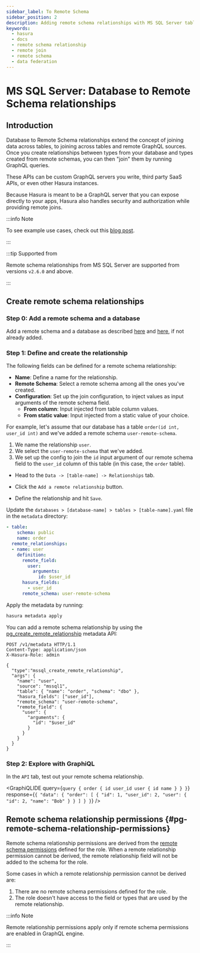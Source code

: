 ```yaml
---
sidebar_label: To Remote Schema
sidebar_position: 2
description: Adding remote schema relationships with MS SQL Server tables in Hasura
keywords:
  - hasura
  - docs
  - remote schema relationship
  - remote join
  - remote schema
  - data federation
---
```



# MS SQL Server: Database to Remote Schema relationships

## Introduction

Database to Remote Schema relationships extend the concept of joining data across
tables, to joining across tables and remote GraphQL sources. Once you
create relationships between types from your database and types created
from remote schemas, you can then "join" them by running GraphQL queries.

These APIs can be custom GraphQL servers you write, third party SaaS
APIs, or even other Hasura instances.

Because Hasura is meant to be a GraphQL server that you can expose
directly to your apps, Hasura also handles security and authorization
while providing remote joins.

:::info Note

To see example use cases, check out this [blog
post](https://hasura.io/blog/remote-joins-a-graphql-api-to-join-database-and-other-data-sources/).

:::

:::tip Supported from

Remote schema relationships from MS SQL Server are supported from versions `v2.6.0` and
above.

:::

## Create remote schema relationships

### Step 0: Add a remote schema and a database

Add a remote schema and a database as described [here](/graphql/core/remote-schemas/adding-schema.mdx)
and [here](/graphql/core/databases/connect-db.mdx), if not already added.

### Step 1: Define and create the relationship

The following fields can be defined for a remote schema relationship:

- **Name**: Define a name for the relationship.
- **Remote Schema**: Select a remote schema among all the ones you've
  created.
- **Configuration**: Set up the join configuration, to inject values
  as input arguments of the remote schema field.
  - **From column**: Input injected from table column values.
  - **From static value**: Input injected from a static value of
    your choice.

For example, let's assume that our database has a table
`order(id int, user_id int)` and we've added a remote schema
`user-remote-schema`.

1.  We name the relationship `user`.
2.  We select the `user-remote-schema` that we've added.
3.  We set up the config to join the `id` input argument of our
    remote schema field to the `user_id` column of this table (in this
    case, the `order` table).

<Tabs className="api-tabs">
<TabItem value="console" label="Console">

- Head to the `Data -> [table-name] -> Relationships` tab.
- Click the `Add a remote relationship` button.

  <Thumbnail
    src="/img/graphql/core/schema/add-remote-schema-relationship.png"
    alt="Opening the remote relationship section"
    width="1000px"
  />

- Define the relationship and hit `Save`.

  <Thumbnail
    src="/img/graphql/core/schema/define-remote-schema-relationship.png"
    alt="Defining the relationship"
    width="800px"
  />

</TabItem>
<TabItem value="cli" label="CLI">

Update the `databases > [database-name] > tables > [table-name].yaml` file in the `metadata` directory:

```yaml {4-13}
- table:
    schema: public
    name: order
  remote_relationships:
  - name: user
    definition:
      remote_field:
        user:
          arguments:
            id: $user_id
      hasura_fields:
        - user_id
      remote_schema: user-remote-schema
```

Apply the metadata by running:

```bash
hasura metadata apply
```

</TabItem>
<TabItem value="api" label="API">

You can add a remote schema relationship by using the
[pg_create_remote_relationship](/graphql/core/api-reference/metadata-api/remote-relationships.mdx#metadata-pg-create-remote-relationship) metadata API:

```http
POST /v1/metadata HTTP/1.1
Content-Type: application/json
X-Hasura-Role: admin

{
  "type":"mssql_create_remote_relationship",
  "args": {
    "name": "user",
    "source": "mssql1",
    "table": { "name": "order", "schema": "dbo" },
    "hasura_fields": ["user_id"],
    "remote_schema": "user-remote-schema",
    "remote_field": {
      "user": {
        "arguments": {
          "id": "$user_id"
        }
      }
    }
  }
}
```

</TabItem>
</Tabs>

### Step 2: Explore with GraphiQL

In the `API` tab, test out your remote schema relationship.

<GraphiQLIDE
  query={`query {
  order {
    id
    user_id
    user {
      id
      name
    }
  }
}`}
  response={`{
  "data": {
    "order": [
      {
        "id": 1,
        "user_id": 2,
        "user": {
          "id": 2,
          "name": "Bob"
        }
      }
    ]
  }
}`}
/>

## Remote schema relationship permissions {#pg-remote-schema-relationship-permissions}

Remote schema relationship permissions are derived from the
[remote schema permissions](/graphql/core/remote-schemas/auth/remote-schema-permissions.mdx) defined for the
role. When a remote relationship permission cannot be derived, the remote
relationship field will not be added to the schema for the role.

Some cases in which a remote relationship permission cannot be derived are:

1.  There are no remote schema permissions defined for the role.
2.  The role doesn't have access to the field or types that are used by
    the remote relationship.

:::info Note

Remote relationship permissions apply only if remote schema permissions
are enabled in GraphQL engine.

:::
